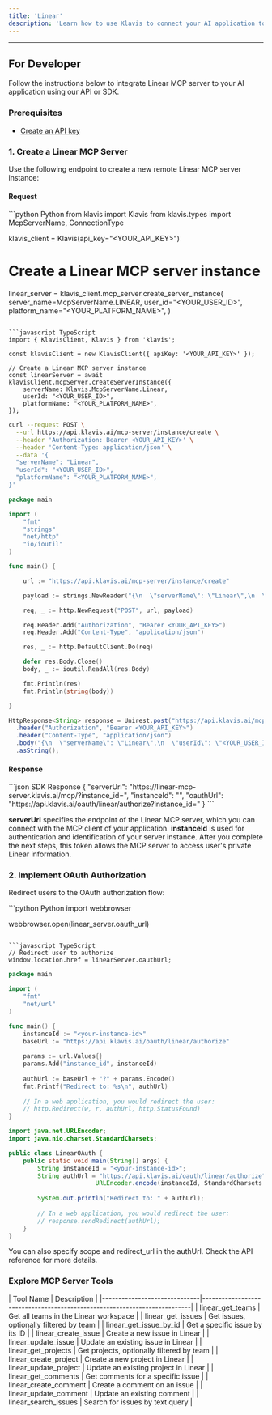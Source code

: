 ```yaml
---
title: 'Linear'
description: 'Learn how to use Klavis to connect your AI application to Linear MCP Server'
---
```



<NoCodeSnippet />

---

## For Developer

Follow the instructions below to integrate Linear MCP server to your AI application using our API or SDK.

### Prerequisites

- [Create an API key](https://www.klavis.ai/home/api-keys)

### 1. Create a Linear MCP Server

Use the following endpoint to create a new remote Linear MCP server instance:

#### Request
<CodeGroup>
```python Python
from klavis import Klavis
from klavis.types import McpServerName, ConnectionType

klavis_client = Klavis(api_key="<YOUR_API_KEY>")

# Create a Linear MCP server instance
linear_server = klavis_client.mcp_server.create_server_instance(
    server_name=McpServerName.LINEAR,
    user_id="<YOUR_USER_ID>",
    platform_name="<YOUR_PLATFORM_NAME>",
)
```

```javascript TypeScript
import { KlavisClient, Klavis } from 'klavis';

const klavisClient = new KlavisClient({ apiKey: '<YOUR_API_KEY>' });

// Create a Linear MCP server instance
const linearServer = await klavisClient.mcpServer.createServerInstance({
    serverName: Klavis.McpServerName.Linear,
    userId: "<YOUR_USER_ID>",
    platformName: "<YOUR_PLATFORM_NAME>",
});
```

```bash cURL
curl --request POST \
  --url https://api.klavis.ai/mcp-server/instance/create \
  --header 'Authorization: Bearer <YOUR_API_KEY>' \
  --header 'Content-Type: application/json' \
  --data '{
  "serverName": "Linear",
  "userId": "<YOUR_USER_ID>",
  "platformName": "<YOUR_PLATFORM_NAME>",
}'
```


```go Go
package main

import (
	"fmt"
	"strings"
	"net/http"
	"io/ioutil"
)

func main() {

	url := "https://api.klavis.ai/mcp-server/instance/create"

	payload := strings.NewReader("{\n  \"serverName\": \"Linear\",\n  \"userId\": \"<YOUR_USER_ID>\",\n  \"platformName\": \"<YOUR_PLATFORM_NAME>\"\n}")

	req, _ := http.NewRequest("POST", url, payload)

	req.Header.Add("Authorization", "Bearer <YOUR_API_KEY>")
	req.Header.Add("Content-Type", "application/json")

	res, _ := http.DefaultClient.Do(req)

	defer res.Body.Close()
	body, _ := ioutil.ReadAll(res.Body)

	fmt.Println(res)
	fmt.Println(string(body))

}
```

```java Java
HttpResponse<String> response = Unirest.post("https://api.klavis.ai/mcp-server/instance/create")
  .header("Authorization", "Bearer <YOUR_API_KEY>")
  .header("Content-Type", "application/json")
  .body("{\n  \"serverName\": \"Linear\",\n  \"userId\": \"<YOUR_USER_ID>\",\n  \"platformName\": \"<YOUR_PLATFORM_NAME>\"\n}")
  .asString();
```
</CodeGroup>

#### Response
<CodeGroup>
```json SDK Response
{
  "serverUrl": "https://linear-mcp-server.klavis.ai/mcp/?instance_id=<instance-id>",
  "instanceId": "<instance-id>",
  "oauthUrl": "https://api.klavis.ai/oauth/linear/authorize?instance_id=<instance-id>"
}
```
</CodeGroup>


<Check> **serverUrl** specifies the endpoint of the Linear MCP server, which you can connect with the MCP client of your application.</Check>
<Note> **instanceId** is used for authentication and identification of your server instance. After you complete the next steps, this token allows the MCP server to access user's private Linear information.</Note>


### 2. Implement OAuth Authorization

Redirect users to the OAuth authorization flow:

<CodeGroup>
```python Python
import webbrowser

webbrowser.open(linear_server.oauth_url)
```

```javascript TypeScript
// Redirect user to authorize
window.location.href = linearServer.oauthUrl;
```



```go Go
package main

import (
    "fmt"
    "net/url"
)

func main() {
    instanceId := "<your-instance-id>"
    baseUrl := "https://api.klavis.ai/oauth/linear/authorize"
    
    params := url.Values{}
    params.Add("instance_id", instanceId)
    
    authUrl := baseUrl + "?" + params.Encode()
    fmt.Printf("Redirect to: %s\n", authUrl)
    
    // In a web application, you would redirect the user:
    // http.Redirect(w, r, authUrl, http.StatusFound)
}
```

```java Java
import java.net.URLEncoder;
import java.nio.charset.StandardCharsets;

public class LinearOAuth {
    public static void main(String[] args) {
        String instanceId = "<your-instance-id>";
        String authUrl = "https://api.klavis.ai/oauth/linear/authorize?instance_id=" + 
                        URLEncoder.encode(instanceId, StandardCharsets.UTF_8);
        
        System.out.println("Redirect to: " + authUrl);
        
        // In a web application, you would redirect the user:
        // response.sendRedirect(authUrl);
    }
}
```


</CodeGroup>

<Tip>
You can also specify scope and redirect_url in the authUrl. Check the API reference for more details.
</Tip>

### Explore MCP Server Tools

<Accordion title="Tools Information">
| Tool Name                    | Description                                                              |
|------------------------------|--------------------------------------------------------------------------|
| linear_get_teams                    | Get all teams in the Linear workspace                                   |
| linear_get_issues                   | Get issues, optionally filtered by team                                 |
| linear_get_issue_by_id              | Get a specific issue by its ID                                           |
| linear_create_issue                 | Create a new issue in Linear                                             |
| linear_update_issue                 | Update an existing issue in Linear                                       |
| linear_get_projects                 | Get projects, optionally filtered by team                               |
| linear_create_project               | Create a new project in Linear                                           |
| linear_update_project               | Update an existing project in Linear                                     |
| linear_get_comments                 | Get comments for a specific issue                                        |
| linear_create_comment               | Create a comment on an issue                                             |
| linear_update_comment               | Update an existing comment                                               |
| linear_search_issues                | Search for issues by text query                                          |
</Accordion> 